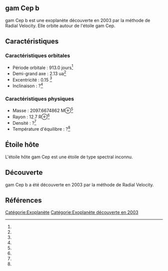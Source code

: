 == gam Cep b ==

{{Infobox Exoplanète
| nom = gam Cep b
| image = 
| légende = 
| étoile = gam Cep
| constellation = 
| ascension_droite = 
| déclinaison = 
| distance = ?
| type_spectral = ?
| masse = 2097.6674862 M⊕<ref></ref>
| rayon = 12.7 R⊕<ref></ref>
| densité = ?<ref></ref>
| gravité = ?<ref></ref>
| température = ?<ref></ref>
| période = 913.0 j<ref></ref>
| demi_grand_axe = 2.13 ua<ref></ref>
| excentricité = 0.15 <ref></ref>
| inclinaison = ?<ref></ref>
| méthode_découverte = Radial Velocity
| date_découverte = 2003
| statut = Confirmée
}}

gam Cep b est une exoplanète découverte en 2003 par la méthode de Radial Velocity. Elle orbite autour de l'étoile gam Cep.

== Caractéristiques ==

=== Caractéristiques orbitales ===
* Période orbitale : 913.0 jours<ref></ref>
* Demi-grand axe : 2.13 ua<ref></ref>
* Excentricité : 0.15 <ref></ref>
* Inclinaison : ?<ref></ref>

=== Caractéristiques physiques ===
* Masse : 2097.6674862 M⊕<ref></ref>
* Rayon : 12.7 R⊕<ref></ref>
* Densité : ?<ref></ref>
* Température d'équilibre : ?<ref></ref>

== Étoile hôte ==

{{Infobox Étoile
| nom = gam Cep
| image = 
| légende = 
| constellation = 
| ascension_droite = 
| déclinaison = 
| distance = ?
| type_spectral = ?
| magnitude_absolue = 
| magnitude_apparente = 
| masse = ?<ref></ref>
| rayon = ?<ref></ref>
| température = ?<ref></ref>
| métallicité = ?<ref></ref>
| âge = ?<ref></ref>
}}

L'étoile hôte gam Cep est une étoile de type spectral inconnu.

== Découverte ==

gam Cep b a été découverte en 2003 par la méthode de Radial Velocity.

== Références ==
<references />

[[Catégorie:Exoplanète]]
[[Catégorie:Exoplanète découverte en 2003]]
